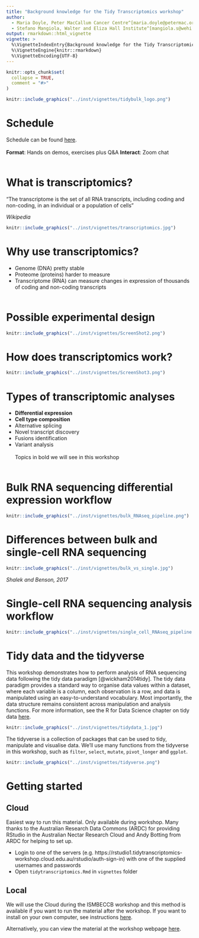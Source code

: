 ```yaml
---
title: "Background knowledge for the Tidy Transcriptomics workshop"
author:
  - Maria Doyle, Peter MacCallum Cancer Centre^[maria.doyle@petermac.org]
  - Stefano Mangiola, Walter and Eliza Hall Institute^[mangiola.s@wehi.edu.au]
output: rmarkdown::html_vignette
vignette: >
  %\VignetteIndexEntry{Background knowledge for the Tidy Transcriptomics workshop}
  %\VignetteEngine{knitr::rmarkdown}
  %\VignetteEncoding{UTF-8}
---
```


```r
knitr::opts_chunk$set(
  collapse = TRUE,
  comment = "#>"
)
```


```r
knitr::include_graphics("../inst/vignettes/tidybulk_logo.png")
```

# Schedule

Schedule can be found [here](https://tidytranscriptomics-workshops.github.io/ismb2021_tidytranscriptomics/index.html#time-outline).  
<br>
**Format**: Hands on demos, exercises plus Q&A 
**Interact**: Zoom chat
<br>
<br>


# What is transcriptomics?

“The transcriptome is the set of all RNA transcripts, including coding and non-coding, in an individual or a population of cells”

_Wikipedia_

```r
knitr::include_graphics("../inst/vignettes/transcriptomics.jpg")
```

# Why use transcriptomics?

- Genome (DNA) pretty stable
- Proteome (proteins) harder to measure
- Transcriptome (RNA) can measure changes in expression of thousands of coding and non-coding transcripts
<br>
<br>

# Possible experimental design

```r
knitr::include_graphics("../inst/vignettes/ScreenShot2.png")
```

# How does transcriptomics work?

```r
knitr::include_graphics("../inst/vignettes/ScreenShot3.png")
```

# Types of transcriptomic analyses

* **Differential expression**  
* **Cell type composition**  
* Alternative splicing  
* Novel transcript discovery  
* Fusions identification  
* Variant analysis  
<br>
Topics in bold we will see in this workshop
<br>
<br>

# Bulk RNA sequencing differential expression workflow

```r
knitr::include_graphics("../inst/vignettes/bulk_RNAseq_pipeline.png")
```

# Differences between bulk and single-cell RNA sequencing

```r
knitr::include_graphics("../inst/vignettes/bulk_vs_single.jpg")
```

_Shalek and Benson, 2017_

# Single-cell RNA sequencing analysis workflow

```r
knitr::include_graphics("../inst/vignettes/single_cell_RNAseq_pipeline.png")
```

# Tidy data and the tidyverse

This workshop demonstrates how to perform analysis of RNA sequencing data following the tidy data paradigm [@wickham2014tidy]. The tidy data paradigm provides a standard way to organise data values within a dataset, where each variable is a column, each observation is a row, and data is manipulated using an easy-to-understand vocabulary. Most importantly, the data structure remains consistent across manipulation and analysis functions. For more information, see the R for Data Science chapter on tidy data [here](https://r4ds.had.co.nz/tidy-data.html).

```r
knitr::include_graphics("../inst/vignettes/tidydata_1.jpg")
```

The tidyverse is a collection of packages that can be used to tidy, manipulate and visualise data. We'll use many functions from the tidyverse in this workshop, such as `filter`, `select`, `mutate`, `pivot_longer` and `ggplot`.

```r
knitr::include_graphics("../inst/vignettes/tidyverse.png")
```

# Getting started 

## Cloud

Easiest way to run this material. Only available during workshop. Many thanks to the Australian Research Data Commons (ARDC) for providing RStudio in the Australian Nectar Research Cloud and Andy Botting from ARDC for helping to set up.

 * Login to one of the servers (e.g. https://rstudio1.tidytranscriptomics-workshop.cloud.edu.au/rstudio/auth-sign-in) with one of the supplied usernames and passwords
 * Open `tidytranscriptomics.Rmd` in `vignettes` folder
 

## Local

We will use the Cloud during the ISMBECCB workshop and this method is available if you want to run the material after the workshop. If you want to install on your own computer, see instructions [here](https://tidytranscriptomics-workshops.github.io/ismb2021_tidytranscriptomics/index.html#workshop-package-installation). 

Alternatively, you can view the material at the workshop webpage [here](https://tidytranscriptomics-workshops.github.io/ismb2021_tidytranscriptomics/articles/tidytranscriptomics.html). 
